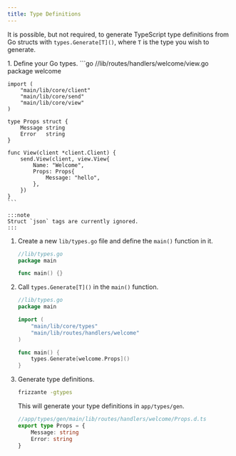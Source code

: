 ```yaml
---
title: Type Definitions
---
```



It is possible, but not required, to generate TypeScript type definitions from Go structs with `types.Generate[T]()`, where `T` is the type you wish to generate.


<Steps>
1. Define your Go types.
    ```go
    //lib/routes/handlers/welcome/view.go
    package welcome

    import (
        "main/lib/core/client"
        "main/lib/core/send"
        "main/lib/core/view"
    )

    type Props struct {
        Message string
        Error   string
    }

    func View(client *client.Client) {
        send.View(client, view.View{
            Name: "Welcome",
            Props: Props{
                Message: "hello",
            },
        })
    }
    ```

    :::note
    Struct `json` tags are currently ignored.
    :::

1. Create a new `lib/types.go` file and define the `main()` function in it.
    ```go
    //lib/types.go
    package main

    func main() {}
    ```
1. Call `types.Generate[T]()` in the `main()` function.
    ```go
    //lib/types.go
    package main

    import (
        "main/lib/core/types"
        "main/lib/routes/handlers/welcome"
    )

    func main() {
        types.Generate[welcome.Props]()
    }
    ```
1. Generate type definitions.
    ```sh
    frizzante -gtypes
    ```
    This will generate your type definitions in `app/types/gen`.

    ```ts
    //app/types/gen/main/lib/routes/handlers/welcome/Props.d.ts
    export type Props = {
        Message: string
        Error: string
    }
    ```
</Steps>
